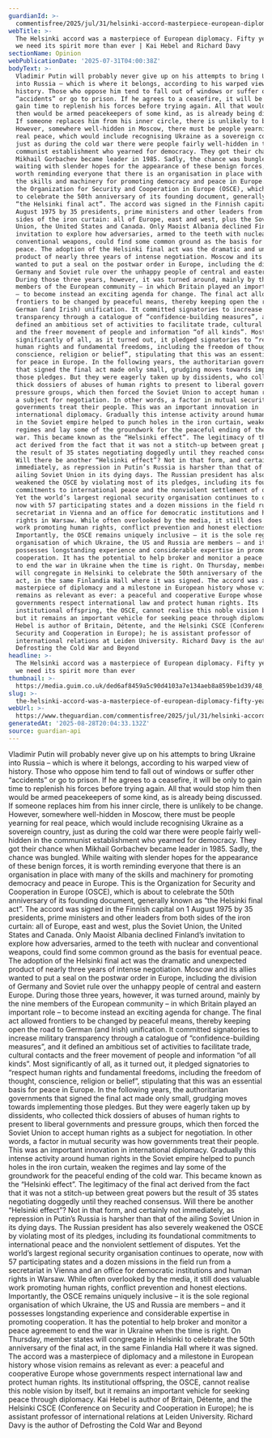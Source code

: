 ```yaml
---
guardianId: >-
  commentisfree/2025/jul/31/helsinki-accord-masterpiece-european-diplomacy-fifty-years-need-spirit-more-ever
webTitle: >-
  The Helsinki accord was a masterpiece of European diplomacy. Fifty years on,
  we need its spirit more than ever | Kai Hebel and Richard Davy
sectionName: Opinion
webPublicationDate: '2025-07-31T04:00:38Z'
bodyText: >-
  Vladimir Putin will probably never give up on his attempts to bring Ukraine
  into Russia – which is where it belongs, according to his warped view of
  history. Those who oppose him tend to fall out of windows or suffer other
  “accidents” or go to prison. If he agrees to a ceasefire, it will be only to
  gain time to replenish his forces before trying again. All that would stop him
  then would be armed peacekeepers of some kind, as is already being discussed.
  If someone replaces him from his inner circle, there is unlikely to be change.
  However, somewhere well-hidden in Moscow, there must be people yearning for
  real peace, which would include recognising Ukraine as a sovereign country,
  just as during the cold war there were people fairly well-hidden in the
  communist establishment who yearned for democracy. They got their chance when
  Mikhail Gorbachev became leader in 1985. Sadly, the chance was bungled. While
  waiting with slender hopes for the appearance of these benign forces, it is
  worth reminding everyone that there is an organisation in place with many of
  the skills and machinery for promoting democracy and peace in Europe. This is
  the Organization for Security and Cooperation in Europe (OSCE), which is about
  to celebrate the 50th anniversary of its founding document, generally known as
  “the Helsinki final act”. The accord was signed in the Finnish capital on 1
  August 1975 by 35 presidents, prime ministers and other leaders from both
  sides of the iron curtain: all of Europe, east and west, plus the Soviet
  Union, the United States and Canada. Only Maoist Albania declined Finland’s
  invitation to explore how adversaries, armed to the teeth with nuclear and
  conventional weapons, could find some common ground as the basis for eventual
  peace. The adoption of the Helsinki final act was the dramatic and unexpected
  product of nearly three years of intense negotiation. Moscow and its allies
  wanted to put a seal on the postwar order in Europe, including the division of
  Germany and Soviet rule over the unhappy people of central and eastern Europe.
  During those three years, however, it was turned around, mainly by the nine
  members of the European community – in which Britain played an important role
  – to become instead an exciting agenda for change. The final act allowed
  frontiers to be changed by peaceful means, thereby keeping open the road to
  German (and Irish) unification. It committed signatories to increase military
  transparency through a catalogue of “confidence-building measures”, and it
  defined an ambitious set of activities to facilitate trade, cultural contacts
  and the freer movement of people and information “of all kinds”. Most
  significantly of all, as it turned out, it pledged signatories to “respect
  human rights and fundamental freedoms, including the freedom of thought,
  conscience, religion or belief”, stipulating that this was an essential basis
  for peace in Europe. In the following years, the authoritarian governments
  that signed the final act made only small, grudging moves towards implementing
  those pledges. But they were eagerly taken up by dissidents, who collected
  thick dossiers of abuses of human rights to present to liberal governments and
  pressure groups, which then forced the Soviet Union to accept human rights as
  a subject for negotiation. In other words, a factor in mutual security was how
  governments treat their people. This was an important innovation in
  international diplomacy. Gradually this intense activity around human rights
  in the Soviet empire helped to punch holes in the iron curtain, weaken the
  regimes and lay some of the groundwork for the peaceful ending of the cold
  war. This became known as the “Helsinki effect”. The legitimacy of the final
  act derived from the fact that it was not a stitch-up between great powers but
  the result of 35 states negotiating doggedly until they reached consensus.
  Will there be another “Helsinki effect”? Not in that form, and certainly not
  immediately, as repression in Putin’s Russia is harsher than that of the
  ailing Soviet Union in its dying days. The Russian president has also severely
  weakened the OSCE by violating most of its pledges, including its foundational
  commitments to international peace and the nonviolent settlement of disputes.
  Yet the world’s largest regional security organisation continues to operate,
  now with 57 participating states and a dozen missions in the field run from a
  secretariat in Vienna and an office for democratic institutions and human
  rights in Warsaw. While often overlooked by the media, it still does valuable
  work promoting human rights, conflict prevention and honest elections.
  Importantly, the OSCE remains uniquely inclusive – it is the sole regional
  organisation of which Ukraine, the US and Russia are members – and it
  possesses longstanding experience and considerable expertise in promoting
  cooperation. It has the potential to help broker and monitor a peace agreement
  to end the war in Ukraine when the time is right. On Thursday, member states
  will congregate in Helsinki to celebrate the 50th anniversary of the final
  act, in the same Finlandia Hall where it was signed. The accord was a
  masterpiece of diplomacy and a milestone in European history whose vision
  remains as relevant as ever: a peaceful and cooperative Europe whose
  governments respect international law and protect human rights. Its
  institutional offspring, the OSCE, cannot realise this noble vision by itself,
  but it remains an important vehicle for seeking peace through diplomacy. Kai
  Hebel is author of Britain, Détente, and the Helsinki CSCE (Conference on
  Security and Cooperation in Europe); he is assistant professor of
  international relations at Leiden University. Richard Davy is the author of
  Defrosting the Cold War and Beyond
headline: >-
  The Helsinki accord was a masterpiece of European diplomacy. Fifty years on,
  we need its spirit more than ever
thumbnail: >-
  https://media.guim.co.uk/ded6af8459a5c90d4103a7e134aeb8a859be1d39/48_0_3264_2611/500.jpg
slug: >-
  the-helsinki-accord-was-a-masterpiece-of-european-diplomacy-fifty-years-on-we-need-its-spirit-more-than-ever-or-kai-hebel-and-richard-davy
webUrl: >-
  https://www.theguardian.com/commentisfree/2025/jul/31/helsinki-accord-masterpiece-european-diplomacy-fifty-years-need-spirit-more-ever
generatedAt: '2025-08-28T20:04:33.132Z'
source: guardian-api
---
```

Vladimir Putin will probably never give up on his attempts to bring Ukraine into Russia – which is where it belongs, according to his warped view of history. Those who oppose him tend to fall out of windows or suffer other “accidents” or go to prison. If he agrees to a ceasefire, it will be only to gain time to replenish his forces before trying again. All that would stop him then would be armed peacekeepers of some kind, as is already being discussed. If someone replaces him from his inner circle, there is unlikely to be change. However, somewhere well-hidden in Moscow, there must be people yearning for real peace, which would include recognising Ukraine as a sovereign country, just as during the cold war there were people fairly well-hidden in the communist establishment who yearned for democracy. They got their chance when Mikhail Gorbachev became leader in 1985. Sadly, the chance was bungled. While waiting with slender hopes for the appearance of these benign forces, it is worth reminding everyone that there is an organisation in place with many of the skills and machinery for promoting democracy and peace in Europe. This is the Organization for Security and Cooperation in Europe (OSCE), which is about to celebrate the 50th anniversary of its founding document, generally known as “the Helsinki final act”. The accord was signed in the Finnish capital on 1 August 1975 by 35 presidents, prime ministers and other leaders from both sides of the iron curtain: all of Europe, east and west, plus the Soviet Union, the United States and Canada. Only Maoist Albania declined Finland’s invitation to explore how adversaries, armed to the teeth with nuclear and conventional weapons, could find some common ground as the basis for eventual peace. The adoption of the Helsinki final act was the dramatic and unexpected product of nearly three years of intense negotiation. Moscow and its allies wanted to put a seal on the postwar order in Europe, including the division of Germany and Soviet rule over the unhappy people of central and eastern Europe. During those three years, however, it was turned around, mainly by the nine members of the European community – in which Britain played an important role – to become instead an exciting agenda for change. The final act allowed frontiers to be changed by peaceful means, thereby keeping open the road to German (and Irish) unification. It committed signatories to increase military transparency through a catalogue of “confidence-building measures”, and it defined an ambitious set of activities to facilitate trade, cultural contacts and the freer movement of people and information “of all kinds”. Most significantly of all, as it turned out, it pledged signatories to “respect human rights and fundamental freedoms, including the freedom of thought, conscience, religion or belief”, stipulating that this was an essential basis for peace in Europe. In the following years, the authoritarian governments that signed the final act made only small, grudging moves towards implementing those pledges. But they were eagerly taken up by dissidents, who collected thick dossiers of abuses of human rights to present to liberal governments and pressure groups, which then forced the Soviet Union to accept human rights as a subject for negotiation. In other words, a factor in mutual security was how governments treat their people. This was an important innovation in international diplomacy. Gradually this intense activity around human rights in the Soviet empire helped to punch holes in the iron curtain, weaken the regimes and lay some of the groundwork for the peaceful ending of the cold war. This became known as the “Helsinki effect”. The legitimacy of the final act derived from the fact that it was not a stitch-up between great powers but the result of 35 states negotiating doggedly until they reached consensus. Will there be another “Helsinki effect”? Not in that form, and certainly not immediately, as repression in Putin’s Russia is harsher than that of the ailing Soviet Union in its dying days. The Russian president has also severely weakened the OSCE by violating most of its pledges, including its foundational commitments to international peace and the nonviolent settlement of disputes. Yet the world’s largest regional security organisation continues to operate, now with 57 participating states and a dozen missions in the field run from a secretariat in Vienna and an office for democratic institutions and human rights in Warsaw. While often overlooked by the media, it still does valuable work promoting human rights, conflict prevention and honest elections. Importantly, the OSCE remains uniquely inclusive – it is the sole regional organisation of which Ukraine, the US and Russia are members – and it possesses longstanding experience and considerable expertise in promoting cooperation. It has the potential to help broker and monitor a peace agreement to end the war in Ukraine when the time is right. On Thursday, member states will congregate in Helsinki to celebrate the 50th anniversary of the final act, in the same Finlandia Hall where it was signed. The accord was a masterpiece of diplomacy and a milestone in European history whose vision remains as relevant as ever: a peaceful and cooperative Europe whose governments respect international law and protect human rights. Its institutional offspring, the OSCE, cannot realise this noble vision by itself, but it remains an important vehicle for seeking peace through diplomacy. Kai Hebel is author of Britain, Détente, and the Helsinki CSCE (Conference on Security and Cooperation in Europe); he is assistant professor of international relations at Leiden University. Richard Davy is the author of Defrosting the Cold War and Beyond
